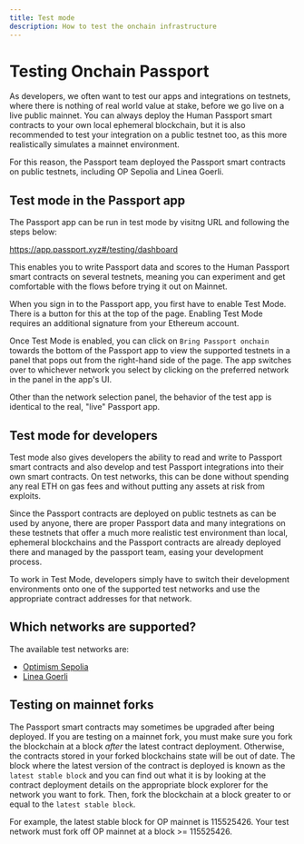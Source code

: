 ```yaml
---
title: Test mode
description: How to test the onchain infrastructure
---
```


# Testing Onchain Passport

As developers, we often want to test our apps and integrations on testnets, where there is nothing of real world value at stake, before we go live on a live public mainnet. You can always deploy the Human Passport smart contracts to your own local ephemeral blockchain, but it is also recommended to test your integration on a public testnet too, as this more realistically simulates a mainnet environment.

For this reason, the Passport team deployed the Passport smart contracts on public testnets, including OP Sepolia and Linea Goerli.

## Test mode in the Passport app

The Passport app can be run in test mode by visitng URL and following the steps below:

https://app.passport.xyz#/testing/dashboard

This enables you to write Passport data and scores to the Human Passport smart contracts on several testnets, meaning you can experiment and get comfortable with the flows before trying it out on Mainnet. 

When you sign in to the Passport app, you first have to enable Test Mode. There is a button for this at the top of the page. Enabling Test Mode requires an additional signature from your Ethereum account.
 
Once Test Mode is enabled, you can click on `Bring Passport onchain` towards the bottom of the Passport app to view the supported testnets in a panel that pops out from the right-hand side of the page. The app switches over to whichever network you select by clicking on the preferred network in the panel in the app's UI.

Other than the network selection panel, the behavior of the test app is identical to the real, "live" Passport app.


## Test mode for developers

Test mode also gives developers the ability to read and write to Passport smart contracts and also develop and test Passport integrations into their own smart contracts. On test networks, this can be done without spending any real ETH on gas fees and without putting any assets at risk from exploits.

Since the Passport contracts are deployed on public testnets as can be used by anyone, there are proper Passport data and many integrations on these testnets that offer a much more realistic test environment than local, ephemeral blockchains and the Passport contracts are already deployed there and managed by the passport team, easing your development process.

To work in Test Mode, developers simply have to switch their development environments onto one of the supported test networks and use the appropriate contract addresses for that network.


## Which networks are supported?

The available test networks are:

- [Optimism Sepolia](https://sepolia-optimism.etherscan.io/)
- [Linea Goerli](https://docs.linea.build/)


## Testing on mainnet forks

The Passport smart contracts may sometimes be upgraded after being deployed. If you are testing on a mainnet fork, you must make sure you fork the blockchain at a block *after* the latest contract deployment. Otherwise, the contracts stored in your forked blockchains state will be out of date. The block where the latest version of the contract is deployed is known as the `latest stable block` and you can find out what it is by looking at the contract deployment details on the appropriate block explorer for the network you want to fork. Then, fork the blockchain at a block greater to or equal to the `latest stable block`. 

For example, the latest stable block for OP mainnet is 115525426. Your test network must fork off OP mainnet at a block >= 115525426.
